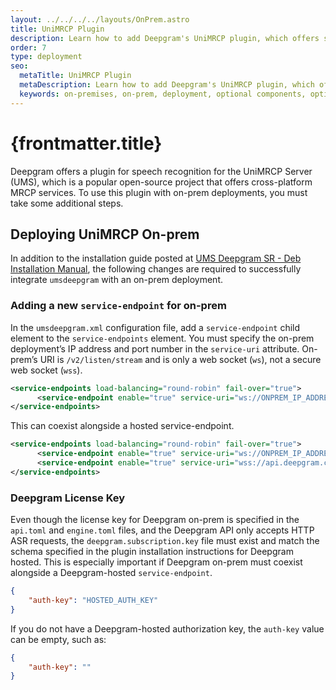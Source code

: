 ```yaml
---
layout: ../../../../layouts/OnPrem.astro
title: UniMRCP Plugin
description: Learn how to add Deepgram's UniMRCP plugin, which offers speech recognition for cross-platform MRCP services, to Deepgram on-prem deployments.
order: 7
type: deployment
seo:
  metaTitle: UniMRCP Plugin
  metaDescription: Learn how to add Deepgram's UniMRCP plugin, which offers speech recognition for cross-platform MRCP services, to Deepgram on-prem deployments.
  keywords: on-premises, on-prem, deployment, optional components, optional, unimrcp, plugin
---
```


# {frontmatter.title}

Deepgram offers a plugin for speech recognition for the UniMRCP Server (UMS), which is a popular open-source project that offers cross-platform MRCP services. To use this plugin with on-prem deployments, you must take some additional steps.

## Deploying UniMRCP On-prem

In addition to the installation guide posted at [UMS Deepgram SR - Deb Installation Manual](https://docs.unispeech.io/en/ums/deepgram/speech-recog/install-deb), the following changes are required to successfully integrate `umsdeepgram` with an on-prem deployment.

### Adding a new `service-endpoint` for on-prem

In the `umsdeepgram.xml` configuration file, add a `service-endpoint` child element to the `service-endpoints` element. You must specify the on-prem deployment’s IP address and port number in the `service-uri` attribute. On-prem’s URI is `/v2/listen/stream` and is only a web socket (`ws`), not a secure web socket (`wss`).

```xml
<service-endpoints load-balancing="round-robin" fail-over="true">
      <service-endpoint enable="true" service-uri="ws://ONPREM_IP_ADDRESS:ONPREM_PORT/v2/listen/stream"/>
</service-endpoints>
```

This can coexist alongside a hosted service-endpoint.

```xml
<service-endpoints load-balancing="round-robin" fail-over="true">
      <service-endpoint enable="true" service-uri="ws://ONPREM_IP_ADDRESS:ONPREM_PORT/v2/listen/stream"/>
      <service-endpoint enable="true" service-uri="wss://api.deepgram.com/v1/listen"/>
</service-endpoints>
```

### Deepgram License Key

Even though the license key for Deepgram on-prem is specified in the `api.toml` and `engine.toml` files, and the Deepgram API only accepts HTTP ASR requests, the `deepgram.subscription.key` file must exist and match the schema specified in the plugin installation instructions for Deepgram hosted. This is especially important if Deepgram on-prem must coexist alongside a Deepgram-hosted `service-endpoint`.

```json
{
	"auth-key": "HOSTED_AUTH_KEY"
}
```

If you do not have a Deepgram-hosted authorization key, the `auth-key` value can be empty, such as:

```json
{
	"auth-key": ""
}
```
